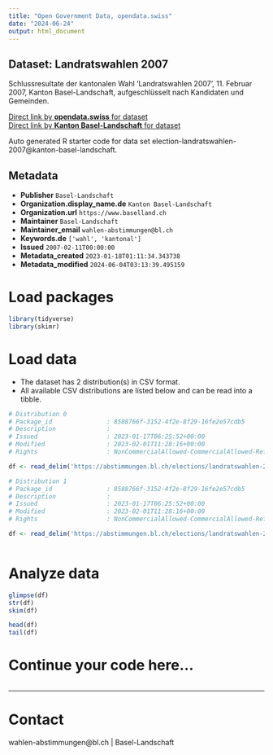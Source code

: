 ```yaml
---
title: "Open Government Data, opendata.swiss"
date: "2024-06-24"
output: html_document
---
```


## Dataset: Landratswahlen 2007

Schlussresultate der kantonalen Wahl 'Landratswahlen 2007', 11. Februar 2007, Kanton Basel-Landschaft, aufgeschlüsselt nach Kandidaten und Gemeinden.

[Direct link by **opendata.swiss** for dataset](https://opendata.swiss/de/dataset/landratswahlen-2007)<br>
[Direct link by **Kanton Basel-Landschaft** for dataset](https://abstimmungen.bl.ch/elections/landratswahlen-2007/data)

Auto generated R starter code for data set election-landratswahlen-2007@kanton-basel-landschaft.

## Metadata

- **Publisher** `Basel-Landschaft`
- **Organization.display_name.de** `Kanton Basel-Landschaft`
- **Organization.url** `https://www.baselland.ch`
- **Maintainer** `Basel-Landschaft`
- **Maintainer_email** `wahlen-abstimmungen@bl.ch`
- **Keywords.de** `['wahl', 'kantonal']`
- **Issued** `2007-02-11T00:00:00`
- **Metadata_created** `2023-01-18T01:11:34.343738`
- **Metadata_modified** `2024-06-04T03:13:39.495159`


# Load packages

```r

library(tidyverse)
library(skimr)

```

# Load data

-   The dataset has 2 distribution(s) in CSV format.
-   All available CSV distributions are listed below and can be read into a tibble.

```r

# Distribution 0
# Package_id               : 8588766f-3152-4f2e-8f29-16fe2e57cdb5
# Description              : 
# Issued                   : 2023-01-17T06:25:52+00:00
# Modified                 : 2023-02-01T11:28:16+00:00
# Rights                   : NonCommercialAllowed-CommercialAllowed-ReferenceRequired

df <- read_delim('https://abstimmungen.bl.ch/elections/landratswahlen-2007/data-csv')

# Distribution 1
# Package_id               : 8588766f-3152-4f2e-8f29-16fe2e57cdb5
# Description              : 
# Issued                   : 2023-01-17T06:25:52+00:00
# Modified                 : 2023-02-01T11:28:16+00:00
# Rights                   : NonCommercialAllowed-CommercialAllowed-ReferenceRequired

df <- read_delim('https://abstimmungen.bl.ch/elections/landratswahlen-2007/data-parties-csv')



```

# Analyze data

```r

glimpse(df)
str(df)
skim(df)

head(df)
tail(df)

```

# Continue your code here...

```r

```

------------------------------------------------------------------------

# Contact

wahlen-abstimmungen@bl.ch | Basel-Landschaft
